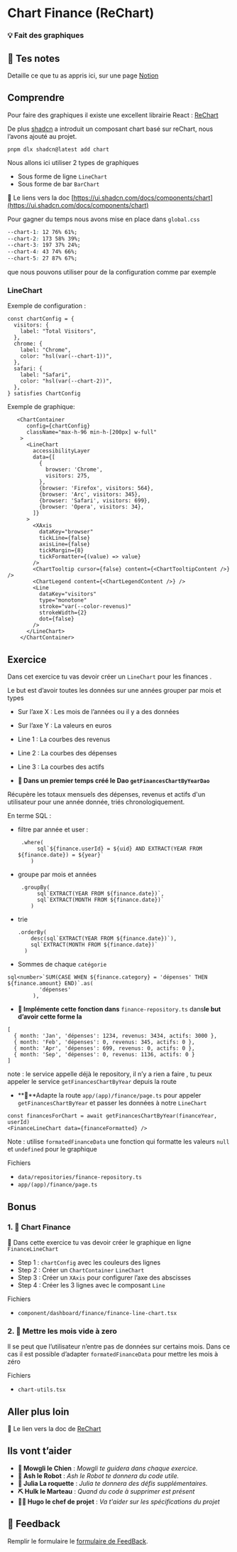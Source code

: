 # Chart Finance (ReChart)

### 💡 Fait des graphiques

## 📝 Tes notes

Detaille ce que tu as appris ici, sur une page [Notion](https://go.mikecodeur.com/course-notes-template)

## Comprendre

Pour faire des graphiques il existe une excellent librairie React : [ReChart](https://recharts.org/en-US/)

De plus [shadcn](https://ui.shadcn.com/docs/components/chart) a introduit un composant chart basé sur reChart, nous l’avons ajouté au projet.

```tsx
pnpm dlx shadcn@latest add chart
```

Nous allons ici utiliser 2 types de graphiques

- Sous forme de ligne `LineChart`
- Sous forme de bar `BarChart`

📑 Le liens vers la doc [https://ui.shadcn.com/docs/components/chart](https://ui.shadcn.com/docs/components/chart)

Pour gagner du temps nous avons mise en place dans `global.css`

```css
--chart-1: 12 76% 61%;
--chart-2: 173 58% 39%;
--chart-3: 197 37% 24%;
--chart-4: 43 74% 66%;
--chart-5: 27 87% 67%;
```

que nous pouvons utiliser pour de la configuration comme par exemple

### LineChart

Exemple de configuration :

```tsx
const chartConfig = {
  visitors: {
    label: "Total Visitors",
  },
  chrome: {
    label: "Chrome",
    color: "hsl(var(--chart-1))",
  },
  safari: {
    label: "Safari",
    color: "hsl(var(--chart-2))",
  },
} satisfies ChartConfig
```

Exemple de graphique:

```tsx
   <ChartContainer
      config={chartConfig}
      className="max-h-96 min-h-[200px] w-full"
    >
      <LineChart
        accessibilityLayer
        data={[
          {
            browser: 'Chrome',
            visitors: 275,
          },
          {browser: 'Firefox', visitors: 564},
          {browser: 'Arc', visitors: 345},
          {browser: 'Safari', visitors: 699},
          {browser: 'Opera', visitors: 34},
        ]}
      >
        <XAxis
          dataKey="browser"
          tickLine={false}
          axisLine={false}
          tickMargin={8}
          tickFormatter={(value) => value}
        />
        <ChartTooltip cursor={false} content={<ChartTooltipContent />} />
        <ChartLegend content={<ChartLegendContent />} />
        <Line
          dataKey="visitors"
          type="monotone"
          stroke="var(--color-revenus)"
          strokeWidth={2}
          dot={false}
        />
      </LineChart>
    </ChartContainer>
```

## Exercice

Dans cet exercice tu vas devoir créer un `LineChart` pour les finances .

Le but est d’avoir toutes les données sur une années grouper par mois et types

- Sur l’axe X : Les mois de l’années ou il y a des données
- Sur l’axe Y : La valeurs en euros
- Line 1 : La courbes des revenus
- Line 2 : La courbes des dépenses
- Line 3 : La courbes des actifs

- **🐶 Dans un premier temps créé le Dao `getFinancesChartByYearDao`**

Récupère les totaux mensuels des dépenses, revenus et actifs d'un utilisateur pour une année donnée, triés chronologiquement.

En terme SQL :

- filtre par année et user :
  ```tsx
   .where(
        sql`${finance.userId} = ${uid} AND EXTRACT(YEAR FROM ${finance.date}) = ${year}`
      )
  ```
- groupe par mois et années
  ```tsx
   .groupBy(
        sql`EXTRACT(YEAR FROM ${finance.date})`,
        sql`EXTRACT(MONTH FROM ${finance.date})`
      )
  ```
- trie
  ```tsx
  .orderBy(
      desc(sql`EXTRACT(YEAR FROM ${finance.date})`),
      sql`EXTRACT(MONTH FROM ${finance.date})`
    )
  ```
- Sommes de chaque `catégorie`

```tsx
sql<number>`SUM(CASE WHEN ${finance.category} = 'dépenses' THEN ${finance.amount} END)`.as(
          'dépenses'
        ),
```

- **🐶 Implémente cette fonction dans** `finance-repository.ts` dans**le but d’avoir cette forme la**

```tsx
[
  { month: 'Jan', 'dépenses': 1234, revenus: 3434, actifs: 3000 },
  { month: 'Feb', 'dépenses': 0, revenus: 345, actifs: 0 },
  { month: 'Apr', 'dépenses': 699, revenus: 0, actifs: 0 },
  { month: 'Sep', 'dépenses': 0, revenus: 1136, actifs: 0 }
]
```

note : le service appelle déjà le repository, il n’y a rien a faire , tu peux appeler le service `getFinancesChartByYear` depuis la route

- **🐶**Adapte la route `app/(app)/finance/page.ts` pour appeler `getFinancesChartByYear` et passer les données à notre `LineChart`

```tsx
const financesForChart = await getFinancesChartByYear(financeYear, userId)
<FinanceLineChart data={financeFormatted} />
```

Note : utilise `formatedFinanceData` une fonction qui formatte les valeurs `null` et `undefined` pour le graphique

Fichiers

- `data/repositories/finance-repository.ts`
- `app/(app)/finance/page.ts`

## Bonus

### 1. 🚀 Chart Finance

**🐶** Dans cette exercice tu vas devoir créer le graphique en ligne `FinanceLineChart`

- Step 1 : `chartConfig` avec les couleurs des lignes
- Step 2 : Créer un `ChartContainer` `LineChart`
- Step 3 : Créer un `XAxis` pour configurer l’axe des abscisses
- Step 4 : Créer les 3 lignes avec le composant `Line`

Fichiers

- `component/dashboard/finance/finance-line-chart.tsx`

### 2. 🚀 Mettre les mois vide à zero

Il se peut que l’utilisateur n’entre pas de données sur certains mois. Dans ce cas il est possible d’adapter `formatedFinanceData` pour mettre les mois à zéro

Fichiers

- `chart-utils.tsx`

## Aller plus loin

📑 Le lien vers la doc de [ReChart](https://recharts.org/en-US/)

## Ils vont t’aider

- **🐶 Mowgli le Chien** : _Mowgli te guidera dans chaque exercice._
- **🤖 Ash le Robot** : _Ash le Robot te donnera du code utile._
- **🚀 Julia La roquette** : _Julia te donnera des défis supplémentaires._
- **⛏️ Hulk le Marteau** : _Quand du code à supprimer est présent_
- **👨‍✈️ Hugo le chef de projet** : _Va t'aider sur les spécifications du projet_

## 🐜 Feedback

Remplir le formulaire le [formulaire de FeedBack](https://go.mikecodeur.com/cours-next-avis?entry.1912869708=Next%20Mastery&entry.1430994900=8.SAAS%20Entrepreneur&entry.533578441=08-chart-finance-line).
